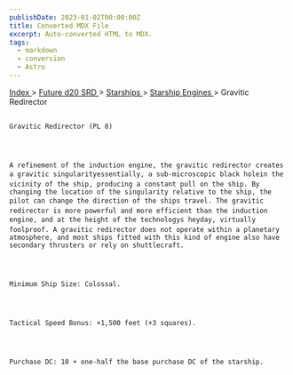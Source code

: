 ```yaml
---
publishDate: 2023-01-02T00:00:00Z
title: Converted MDX File
excerpt: Auto-converted HTML to MDX.
tags:
  - markdown
  - conversion
  - Astro
---
```


[
Index
](-index) >
[
Future d20 SRD
](future-d20-srd-index) >
[
Starships
](future-d20-srd-starships-index) >
[
Starship Engines
](future-d20-srd-starships-starship-engines-index) > Gravitic Redirector

##

    Gravitic Redirector (PL 8)




    A refinement of the induction engine, the gravitic redirector creates a gravitic singularityessentially, a sub-microscopic black holein the vicinity of the ship, producing a constant pull on the ship. By changing the location of the singularity relative to the ship, the pilot can change the direction of the ships travel. The gravitic redirector is more powerful and more efficient than the induction engine, and at the height of the technologys heyday, virtually foolproof. A gravitic redirector does not operate within a planetary atmosphere, and most ships fitted with this kind of engine also have secondary thrusters or rely on shuttlecraft.




    Minimum Ship Size: Colossal.




    Tactical Speed Bonus: +1,500 feet (+3 squares).




    Purchase DC: 10 + one-half the base purchase DC of the starship.
